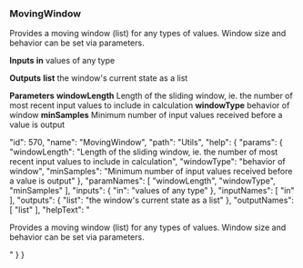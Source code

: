 ### MovingWindow

Provides a moving window (list) for any types of values. Window size and behavior can be set via parameters.

**Inputs**
**in**
values of any type


**Outputs**
**list**
the window's current state as a list


**Parameters**
**windowLength**
Length of the sliding window, ie. the number of most recent input values to include in calculation
**windowType**
behavior of window
**minSamples**
Minimum number of input values received before a value is output


  "id": 570,
  "name": "MovingWindow",
  "path": "Utils",
  "help": {
    "params": {
      "windowLength": "Length of the sliding window, ie. the number of most recent input values to include in calculation",
      "windowType": "behavior of window",
      "minSamples": "Minimum number of input values received before a value is output"
    },
    "paramNames": [
      "windowLength",
      "windowType",
      "minSamples"
    ],
    "inputs": {
      "in": "values of any type"
    },
    "inputNames": [
      "in"
    ],
    "outputs": {
      "list": "the window's current state as a list"
    },
    "outputNames": [
      "list"
    ],
    "helpText": "<p>Provides&nbsp;a moving window (list)&nbsp;for any types of values. Window size and behavior&nbsp;can be set via parameters.</p>"
  }
}